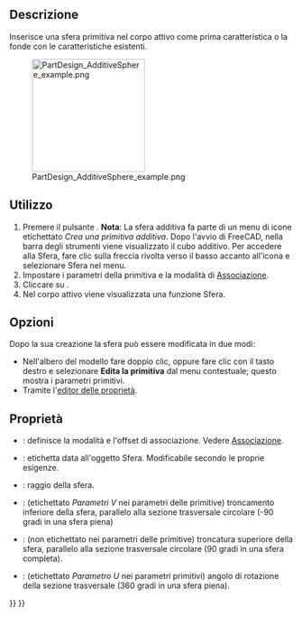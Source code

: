 <languages/>

{{Docnav/it
|[[PartDesign_AdditiveCylinder/it|Cilindro additivo]]
|[[PartDesign_AdditiveCone/it|Cono additivo]]
|[[PartDesign_Workbench/it|PartDesign]]
|IconL=PartDesign_AdditiveCylinder.svg
|IconR=PartDesign_AdditiveCone.svg
|IconC=Workbench_PartDesign.svg
}}

{{GuiCommand/it
|Name=PartDesign AdditiveSphere
|Name/it=Sfera additiva
|MenuLocation=Part Design → Crea una primitiva additiva → Sfera
|Workbenches=[[PartDesign_Workbench/it|PartDesign]]
|Version=0.17
|SeeAlso=[[PartDesign_CompPrimitiveAdditive/it|Primitiva additiva]], [[PartDesign_SubtractiveSphere/it|Sfera sottrattiva]]
}}

<span id="Description"></span>
==Descrizione==

Inserisce una sfera primitiva nel corpo attivo come prima caratteristica o la fonde con le caratteristiche esistenti.

[[File:PartDesign_AdditiveSphere_example.png|200px]]

<span id="Usage"></span>
==Utilizzo==

# Premere il pulsante {{Button|[[Image:PartDesign AdditiveSphere.svg|24px]] '''Sfera additiva'''}}. '''Nota''': La sfera additiva fa parte di un menu di icone etichettato ''Crea una primitiva additiva''. Dopo l'avvio di FreeCAD, nella barra degli strumenti viene visualizzato il cubo additivo. Per accedere alla Sfera, fare clic sulla freccia rivolta verso il basso accanto all'icona e selezionare Sfera nel menu.
# Impostare i parametri della primitiva e la modalità di [[Part_EditAttachment/it|Associazione]].
# Cliccare su {{Button|OK}}.
# Nel corpo attivo viene visualizzata una funzione Sfera.

<span id="Options"></span>
== Opzioni ==

Dopo la sua creazione la sfera può essere modificata in due modi:
* Nell'albero del modello fare doppio clic, oppure fare clic con il tasto destro e selezionare '''Edita la primitiva''' dal menu contestuale; questo mostra i parametri primitivi.
* Tramite l'[[Property editor/it|editor delle proprietà]].

<span id="Properties"></span>
== Proprietà ==

* {{PropertyData/it|Attachment}}: definisce la modalità e l'offset di associazione. Vedere [[Part_EditAttachment/it|Associazione]].
* {{PropertyData/it|Label}}: etichetta data all'oggetto Sfera. Modificabile secondo le proprie esigenze.
* {{PropertyData/it|Radius}}: raggio della sfera.
* {{PropertyData/it|Angle1}}: (etichettato ''Parametri V'' nei parametri delle primitive) troncamento inferiore della sfera, parallelo alla sezione trasversale circolare (-90 gradi in una sfera piena)
* {{PropertyData/it|Angle2}}: (non etichettato nei parametri delle primitive) troncatura superiore della sfera, parallelo alla sezione trasversale circolare (90 gradi in una sfera completa).
* {{PropertyData/it|Angle3}}: (etichettato ''Parametro U '' nei parametri primitivi) angolo di rotazione della sezione trasversale (360 gradi in una sfera piena).


{{Docnav/it
|[[PartDesign_AdditiveCylinder/it|Cilindro additivo]]
|[[PartDesign_AdditiveCone/it|Cono additivo]]
|[[PartDesign_Workbench/it|PartDesign]]
|IconL=PartDesign_AdditiveCylinder.svg
|IconR=PartDesign_AdditiveCone.svg
|IconC=Workbench_PartDesign.svg
}}

{{PartDesign_Tools_navi{{#translation:}}}}
{{Userdocnavi{{#translation:}}}}